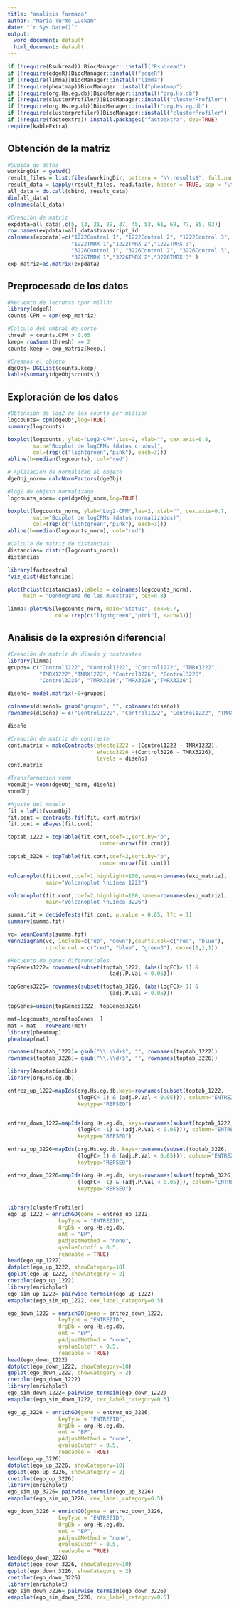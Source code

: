```yaml
---
title: "analisis farmaco"
author: "Maria Turmo Luckam"
date: "`r Sys.Date()`"
output:
  word_document: default
  html_document: default
---
```


```r
if (!require(Rsubread)) BiocManager::install("Rsubread")
if (!require(edgeR))BiocManager::install("edgeR")
if (!require(limma))BiocManager::install("limma")
if (!require(pheatmap))BiocManager::install("pheatmap")
if (!require(org.Hs.eg.db))BiocManager::install("org.Hs.db")
if (!require(clusterProfiler))BiocManager::install("clusterProfiler")
if (!require(org.Hs.eg.db))BiocManager::install("org.Hs.eg.db")
if (!require(clusterprofiler))BiocManager::install("clusterProfiler")
if (!require(factoextra)) install.packages("factoextra", dep=TRUE)
require(kableExtra)
```

## Obtención de la matriz

```r
#Subida de datos
workingDir = getwd()
result_files = list.files(workingDir, pattern = "\\.results$", full.names = TRUE)
result_data = lapply(result_files, read.table, header = TRUE, sep = "\t", stringsAsFactors = FALSE)
all_data = do.call(cbind, result_data)
dim(all_data)
colnames(all_data)
```

```r
#Creación de matriz
expdata=all_data[,c(5, 13, 21, 29, 37, 45, 53, 61, 69, 77, 85, 93)]
row.names(expdata)=all_data$transcript_id
colnames(expdata)=c("1222Control 1", "1222Control 2", "1222Control 3", 
                    "1222TMRX 1","1222TMRX 2","1222TMRX 3", 
                    "3226Control 1", "3226Control 2", "3226Control 3", 
                    "3226TMRX 1","3226TMRX 2","3226TMRX 3" )
exp_matriz=as.matrix(expdata)
```

## Preprocesado de los datos

```r
#Recuento de lecturas ppor millón
library(edgeR)
counts.CPM = cpm(exp_matriz)
```

```r
#Calculo del umbral de corte
thresh = counts.CPM > 0.05
keep= rowSums(thresh) >= 2
counts.keep = exp_matriz[keep,]
```

```r
#Creamos el objeto
dgeObj= DGEList(counts.keep)
kable(summary(dgeObj$counts))
```

## Exploración de los datos

```r
#Obtención de log2 de los counts per million
logcounts= cpm(dgeObj,log=TRUE)
summary(logcounts)

boxplot(logcounts, ylab="Log2-CPM",las=2, xlab="", cex.axis=0.8, 
        main="Boxplot de logCPMs (datos crudos)", 
        col=(rep(c("lightgreen","pink"), each=3)))
abline(h=median(logcounts), col="red")
```

```r
# Aplicación de normalidad al objeto
dgeObj_norm= calcNormFactors(dgeObj)

#log2 de objeto normalizado
logcounts_norm= cpm(dgeObj_norm,log=TRUE)

boxplot(logcounts_norm, ylab="Log2-CPM",las=2, xlab="", cex.axis=0.7, 
        main="Boxplot de logCPMs (datos normalizados)", 
        col=(rep(c("lightgreen","pink"), each=3)))
abline(h=median(logcounts_norm), col="red")
```

```r
#Calculo de matriz de distancias
distancias= dist(t(logcounts_norm))
distancias
```

```r
library(factoextra)
fviz_dist(distancias)
```

```r
plot(hclust(distancias),labels = colnames(logcounts_norm),
     main = "Dendograma de las muestras", cex=0.8)
```

```r
limma::plotMDS(logcounts_norm, main="Status", cex=0.7, 
               col= (rep(c("lightgreen","pink"), each=3)))
```

## Análisis de la expresión diferencial

```r
#Creación de matriz de diseño y contrastes
library(limma)
grupos= c("Control1222", "Control1222", "Control1222", "TMRX1222",
          "TMRX1222","TMRX1222", "Control3226", "Control3226", 
          "Control3226", "TMRX3226","TMRX3226","TMRX3226")

diseño= model.matrix(~0+grupos)

colnames(diseño)= gsub("grupos", "", colnames(diseño))
rownames(diseño) = c("Control1222", "Control1222", "Control1222", "TMRX1222","TMRX1222","TMRX1222", "Control3226", "Control3226", "Control3226", "TMRX3226","TMRX3226","TMRX3226")

diseño
```

```r
#Creación de matriz de contraste
cont.matrix = makeContrasts(efecto1222 = (Control1222 - TMRX1222), 
                            efecto3226 =(Control3226 - TMRX3226), 
                            levels = diseño)
cont.matrix
```

```r
#Transformación voom
voomObj= voom(dgeObj_norm, diseño)
voomObj
```

```r
#Ajuste del modelo
fit = lmFit(voomObj)
fit.cont = contrasts.fit(fit, cont.matrix)
fit.cont = eBayes(fit.cont)
```

```r
toptab_1222 = topTable(fit.cont,coef=1,sort.by="p", 
                             number=nrow(fit.cont))

toptab_3226 = topTable(fit.cont,coef=2,sort.by="p", 
                             number=nrow(fit.cont))
```

```r
volcanoplot(fit.cont,coef=1,highlight=100,names=rownames(exp_matriz), 
            main="Volcanoplot \nLínea 1222")
```

```r
volcanoplot(fit.cont,coef=2,highlight=100,names=rownames(exp_matriz), 
            main="Volcanoplot \nLínea 3226")
```

```r
summa.fit = decideTests(fit.cont, p.value = 0.05, lfc = 1)
summary(summa.fit)
```

```r
vc= vennCounts(summa.fit)
vennDiagram(vc, include=c("up", "down"),counts.col=c("red", "blue"),
            circle.col = c("red", "blue", "green3"), cex=c(1,1,1))
```

```r
#Recuento de genes diferenciales
topGenes1222= rownames(subset(toptab_1222, (abs(logFC)> 1) & 
                                (adj.P.Val < 0.05)))

topGenes3226= rownames(subset(toptab_3226, (abs(logFC)> 1) & 
                                (adj.P.Val < 0.05)))

topGenes=union(topGenes1222, topGenes3226)

```

```r
mat=logcounts_norm[topGenes, ]
mat = mat - rowMeans(mat)
library(pheatmap)
pheatmap(mat)
```

```r
rownames(toptab_1222)= gsub("\\.\\d+$", "", rownames(toptab_1222))
rownames(toptab_3226)= gsub("\\.\\d+$", "", rownames(toptab_3226))
```

```r
library(AnnotationDbi)
library(org.Hs.eg.db)

entrez_up_1222=mapIds(org.Hs.eg.db,keys=rownames(subset(toptab_1222,
                      (logFC> 1) & (adj.P.Val < 0.05))), column="ENTREZID", 
                      keytype="REFSEQ")


entrez_down_1222=mapIds(org.Hs.eg.db, keys=rownames(subset(toptab_1222,
                      (logFC< -1) & (adj.P.Val < 0.05))), column="ENTREZID", 
                      keytype="REFSEQ")

entrez_up_3226=mapIds(org.Hs.eg.db, keys=rownames(subset(toptab_3226,
                      (logFC> 1) & (adj.P.Val < 0.05))), column="ENTREZID", 
                      keytype="REFSEQ")

entrez_down_3226=mapIds(org.Hs.eg.db, keys=rownames(subset(toptab_3226,
                      (logFC< -1) & (adj.P.Val < 0.05))), column="ENTREZID", 
                      keytype="REFSEQ")



```

```r
library(clusterProfiler)
ego_up_1222 = enrichGO(gene = entrez_up_1222,
                keyType = "ENTREZID",
                OrgDb = org.Hs.eg.db, 
                ont = "BP", 
                pAdjustMethod = "none",
                qvalueCutoff = 0.5, 
                readable = TRUE)
head(ego_up_1222)
dotplot(ego_up_1222, showCategory=10)
goplot(ego_up_1222, showCategory = 2)
cnetplot(ego_up_1222)
library(enrichplot)
ego_sim_up_1222= pairwise_termsim(ego_up_1222)
emapplot(ego_sim_up_1222, cex_label_category=0.5)
```

```r
ego_down_1222 = enrichGO(gene = entrez_down_1222,
                keyType = "ENTREZID",
                OrgDb = org.Hs.eg.db, 
                ont = "BP", 
                pAdjustMethod = "none",
                qvalueCutoff = 0.5, 
                readable = TRUE)
head(ego_down_1222)
dotplot(ego_down_1222, showCategory=10)
goplot(ego_down_1222, showCategory = 2)
cnetplot(ego_down_1222)
library(enrichplot)
ego_sim_down_1222= pairwise_termsim(ego_down_1222)
emapplot(ego_sim_down_1222, cex_label_category=0.5)
```

```r
ego_up_3226 = enrichGO(gene = entrez_up_3226,
                keyType = "ENTREZID",
                OrgDb = org.Hs.eg.db, 
                ont = "BP", 
                pAdjustMethod = "none",
                qvalueCutoff = 0.5, 
                readable = TRUE)
head(ego_up_3226)
dotplot(ego_up_3226, showCategory=10)
goplot(ego_up_3226, showCategory = 2)
cnetplot(ego_up_3226)
library(enrichplot)
ego_sim_up_3226= pairwise_termsim(ego_up_3226)
emapplot(ego_sim_up_3226, cex_label_category=0.5)
```

```r
ego_down_3226 = enrichGO(gene = entrez_down_3226,
                keyType = "ENTREZID",
                OrgDb = org.Hs.eg.db, 
                ont = "BP", 
                pAdjustMethod = "none",
                qvalueCutoff = 0.5, 
                readable = TRUE)
head(ego_down_3226)
dotplot(ego_down_3226, showCategory=10)
goplot(ego_down_3226, showCategory = 2)
cnetplot(ego_down_3226)
library(enrichplot)
ego_sim_down_3226= pairwise_termsim(ego_down_3226)
emapplot(ego_sim_down_3226, cex_label_category=0.5)
```
